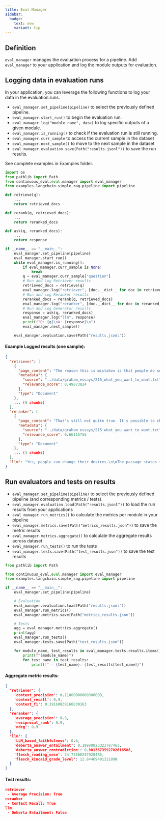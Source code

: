 ```yaml
---
title: Eval Manager
sidebar:
  badge:
    text: new
    variant: tip
---
```



## Definition
`eval_manager` manages the evaluation process for a pipeline. Add `eval_manager` to your application and log the module outputs for evaluation.

## Logging data in evaluation runs


In your application, you can leverage the following functions to log your data in the evaluation runs.
- `eval_manager.set_pipeline(pipeline)` to select the previously defined pipeline.
- `eval_manager.start_run()` to begin the evaluation run.
- `eval_manager.log("module_name", data)` to log specific outputs of a given module.
- `eval_manager.is_running()` to check if the evaluation run is still running.
- `eval_manager.curr_sample` to access the current sample in the dataset
- `eval_manager.next_sample()` to move to the next sample in the dataset
- `eval_manager.evaluation.save(Path("results.jsonl"))` to save the run results.

See complete examples in Examples folder.

```python title="example_app.py"
import os
from pathlib import Path
from continuous_eval.eval.manager import eval_manager
from examples.langchain.simple_rag.pipeline import pipeline

def retrieve(q):
    ...
    return retrieved_docs

def rerank(q, retrieved_docs):
    ...
    return reranked_docs

def ask(q, reranked_docs):
    ...
    return response

if __name__ == "__main__":
    eval_manager.set_pipeline(pipeline)
    eval_manager.start_run()
    while eval_manager.is_running():
        if eval_manager.curr_sample is None:
            break
        q = eval_manager.curr_sample["question"]
        # Run and log Retriever results
        retrieved_docs = retrieve(q)
        eval_manager.log("retriever", [doc.__dict__ for doc in retrieved_docs])
        # Run and log Reranker results
        reranked_docs = rerank(q, retrieved_docs)
        eval_manager.log("reranker", [doc.__dict__ for doc in reranked_docs])
        # Run and log Generator results
        response = ask(q, reranked_docs)
        eval_manager.log("llm", response)
        print(f"Q: {q}\nA: {response}\n")
        eval_manager.next_sample()

    eval_manager.evaluation.save(Path("results.jsonl"))
```

#### Example Logged results (one sample):
```json
{
  "retriever": [
    {
      "page_content": "The reason this is mistaken is that people do sometimes change what they want. People who don't want to want something -- drug addicts, for example -- can sometimes make themselves stop wanting it. And people who want to want something -- who want to like classical music, or broccoli -- sometimes succeed.\n\nSo we modify our initial statement: You can do what you want, but you can't want to want what you want.",
      "metadata": {
        "source": "../data/graham_essays/215_what_you_want_to_want.txt",
        "relevance_score": 0.49873924
      },
      "type": "Document"
    },
    ... (9 chunks)
  ],
  "reranker": [
    {
      "page_content": "That's still not quite true. It's possible to change what you want to want. I can imagine someone saying \"I decided to stop wanting to like classical music.\" But we're getting closer to the truth. It's rare for people to change what they want to want, and the more \"want to\"s we add, the rarer it gets.",
      "metadata": {
        "source": "../data/graham_essays/215_what_you_want_to_want.txt",
        "relevance_score": 0.66115755
      },
      "type": "Document"
    },
    ... (3 chunks)
  ],
  "llm": "Yes, people can change their desires.\n\nThe passage states that \"people do sometimes change what they want\" and that \"people who want to want something -- who want to like classical music, or broccoli -- sometimes succeed.\" It also acknowledges that \"it's possible to change what you want to want,\" though it notes that this is rare."
}
```


## Run evaluators and tests on results

- `eval_manager.set_pipeline(pipeline)` to select the previously defined pipeline (and corresponding metrics / tests).
- `eval_manager.evaluation.load(Path("results.jsonl"))` to load the run results from your applications
- `eval_manager.run_metrics()` to calculate the metrics per module in your pipeline
- `eval_manager.metrics.save(Path("metrics_results.json"))` to save the metric results
- `eval_manager.metrics.aggregate()` to calculate the aggregate results across dataset
- `eval_manager.run_tests()` to run the tests
- `eval_manager.tests.save(Path("test_results.json"))` to save the test results

```python title="eval.py"
from pathlib import Path

from continuous_eval.eval.manager import eval_manager
from examples.langchain.simple_rag.pipeline import pipeline

if __name__ == "__main__":
    eval_manager.set_pipeline(pipeline)

    # Evaluation
    eval_manager.evaluation.load(Path("results.jsonl"))
    eval_manager.run_metrics()
    eval_manager.metrics.save(Path("metrics_results.json"))

    # Tests
    agg = eval_manager.metrics.aggregate()
    print(agg)
    eval_manager.run_tests()
    eval_manager.tests.save(Path("test_results.json"))

    for module_name, test_results in eval_manager.tests.results.items():
        print(f"{module_name}")
        for test_name in test_results:
            print(f" - {test_name}: {test_results[test_name]}")
```

#### Aggregate metric results:
```json
{
  'retriever': {
    'context_precision': 0.11000000000000003,
    'context_recall': 0.9,
    'context_f1': 0.19160839160839163
  },
  'reranker': {
    'average_precision': 0.9,
    'reciprocal_rank': 0.9,
    'ndcg': 0.9
  },
  'llm': {
    'LLM_based_faithfulness': 0.6,
    'deberta_answer_entailment': 0.19980023323787463,
    'deberta_answer_contradiction': 0.0013673592702616588,
    'flesch_reading_ease': 34.73568247020485,
    'flesch_kincaid_grade_level': 12.84469401321808
  }
}
```

#### Test results:
```json
retriever
 - Average Precision: True
reranker
 - Context Recall: True
llm
 - Deberta Entailment: False
```
